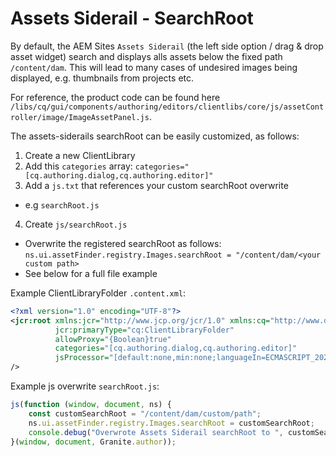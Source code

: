 # Assets Siderail - SearchRoot

By default, the AEM Sites `Assets Siderail` (the left side option / drag & drop asset widget) search and displays alls assets below the fixed path `/content/dam`. This will lead to many cases of undesired images being displayed, e.g. thumbnails from projects etc.

For reference, the product code can be found here `/libs/cq/gui/components/authoring/editors/clientlibs/core/js/assetController/image/ImageAssetPanel.js`.

The assets-siderails searchRoot can be easily customized, as follows:

1. Create a new ClientLibrary
2. Add this `categories` array: `categories="[cq.authoring.dialog,cq.authoring.editor]"`
3. Add a `js.txt` that references your custom searchRoot overwrite
 - e.g `searchRoot.js`
4. Create `js/searchRoot.js`
 - Overwrite the registered searchRoot as follows: `ns.ui.assetFinder.registry.Images.searchRoot = "/content/dam/<your custom path>`
 - See below for a full file example

Example ClientLibraryFolder `.content.xml`:

```xml
<?xml version="1.0" encoding="UTF-8"?>
<jcr:root xmlns:jcr="http://www.jcp.org/jcr/1.0" xmlns:cq="http://www.day.com/jcr/cq/1.0"
          jcr:primaryType="cq:ClientLibraryFolder"
          allowProxy="{Boolean}true"
          categories="[cq.authoring.dialog,cq.authoring.editor]"
          jsProcessor="[default:none,min:none;languageIn=ECMASCRIPT_2021;languageOut=ECMASCRIPT6]"
/>
```

Example js overwrite `searchRoot.js`:

```javascript
js(function (window, document, ns) {
    const customSearchRoot = "/content/dam/custom/path";
    ns.ui.assetFinder.registry.Images.searchRoot = customSearchRoot;
    console.debug("Overwrote Assets Siderail searchRoot to ", customSearchRoot);
}(window, document, Granite.author));
```
